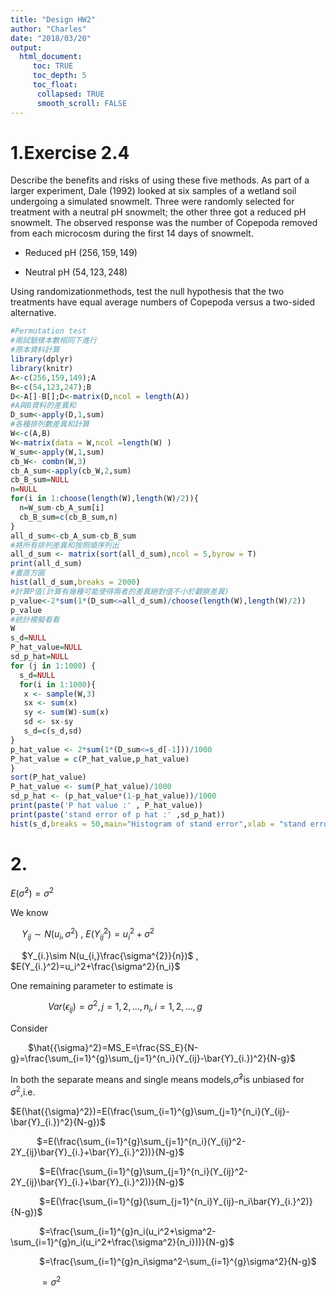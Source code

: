 ```yaml
---
title: "Design HW2"
author: "Charles"
date: "2018/03/20"
output: 
  html_document:
     toc: TRUE
     toc_depth: 5
     toc_float:
      collapsed: TRUE
      smooth_scroll: FALSE
---
```

# 1.Exercise 2.4
Describe the benefits and risks of using these five methods.
As part of a larger experiment, Dale (1992) looked at six samples of a wetland soil undergoing a simulated snowmelt. Three were randomly selected for treatment with a neutral pH snowmelt; the other three got a reduced pH snowmelt. The observed response was the number of Copepoda removed from each microcosm during the first 14 days of snowmelt.
 
 - Reduced pH $(256,159,149)$
 
 - Neutral pH $(54,123,248)$

Using randomizationmethods, test the null hypothesis that the two treatments have equal average numbers of Copepoda versus a two-sided alternative.


```r
#Permutation test
#兩試驗樣本數相同下進行
#原本資料計算
library(dplyr)
library(knitr)
A<-c(256,159,149);A
B<-c(54,123,247);B
D<-A[]-B[];D<-matrix(D,ncol = length(A))
#A與B資料的差異和
D_sum<-apply(D,1,sum)
#各種排列數差異和計算
W<-c(A,B)
W<-matrix(data = W,ncol =length(W) )
W_sum<-apply(W,1,sum)
cb_W<- combn(W,3)
cb_A_sum<-apply(cb_W,2,sum)
cb_B_sum=NULL
n=NULL
for(i in 1:choose(length(W),length(W)/2)){
  n=W_sum-cb_A_sum[i]
  cb_B_sum=c(cb_B_sum,n)
}
all_d_sum<-cb_A_sum-cb_B_sum
#將所有排列差異和按照順序列出
all_d_sum <- matrix(sort(all_d_sum),ncol = 5,byrow = T)
print(all_d_sum)
#畫直方圖
hist(all_d_sum,breaks = 2000)
#計算P值(計算有幾種可能使得兩者的差異絕對值不小於觀察差異)
p_value<-2*sum(1*(D_sum<=all_d_sum)/choose(length(W),length(W)/2))
p_value
#統計模擬看看
W
s_d=NULL
P_hat_value=NULL
sd_p_hat=NULL
for (j in 1:1000) {
  s_d=NULL
  for(i in 1:1000){
   x <- sample(W,3)
   sx <- sum(x)
   sy <- sum(W)-sum(x)
   sd <- sx-sy
   s_d=c(s_d,sd)
}
p_hat_value <- 2*sum(1*(D_sum<=s_d[-1]))/1000
P_hat_value = c(P_hat_value,p_hat_value)
}
sort(P_hat_value)
P_hat_value <- sum(P_hat_value)/1000
sd_p_hat <- (p_hat_value*(1-p_hat_value))/1000
print(paste('P hat value :' , P_hat_value))
print(paste('stand error of p hat :' ,sd_p_hat))
hist(s_d,breaks = 50,main="Histogram of stand error",xlab = "stand error")

```

# 2.
$E\left(\widehat\sigma ^{2}\right)=\sigma^{2}$

We know 
 
&emsp;  $Y_{ij}\sim N(u_i,\sigma^{2})$ , $E(Y_{ij}^2)=u_i^2+\sigma^2$
 
&emsp; $Y_{i.}\sim N(u_{i,}\frac{\sigma^{2}}{n})$ , $E(Y_{i.}^2)=u_i^2+\frac{\sigma^2}{n_i}$

One remaining parameter to estimate is 
 
&emsp;&emsp;&emsp;&emsp; $Var({\epsilon}_{ij})={\sigma}^2 , j=1,2,...,n_i , i=1,2,...,g$
 
Consider

&emsp;&emsp;$\hat{{\sigma}^2}=MS_E=\frac{SS_E}{N-g}=\frac{\sum_{i=1}^{g}\sum_{j=1}^{n_i}(Y_{ij}-\bar{Y}_{i.})^2}{N-g}$

In both the separate means and single means models,$\hat{\sigma}^2$is unbiased for $\sigma^2$,i.e.

 $E(\hat{{\sigma}^2})=E(\frac{\sum_{i=1}^{g}\sum_{j=1}^{n_i}(Y_{ij}-\bar{Y}_{i.})^2}{N-g})$

&emsp;&emsp;&emsp;$=E(\frac{\sum_{i=1}^{g}\sum_{j=1}^{n_i}(Y_{ij}^2-2Y_{ij}\bar{Y}_{i.}+\bar{Y}_{i.}^2))}{N-g}$

&emsp;&emsp;&emsp; $=E(\frac{\sum_{i=1}^{g}\sum_{j=1}^{n_i}(Y_{ij}^2-2Y_{ij}\bar{Y}_{i.}+\bar{Y}_{i.}^2))}{N-g}$

&emsp;&emsp;&emsp; $=E(\frac{\sum_{i=1}^{g}(\sum_{j=1}^{n_i}Y_{ij}-n_i\bar{Y}_{i.}^2)}{N-g})$

&emsp;&emsp;&emsp; $=\frac{\sum_{i=1}^{g}n_i(u_i^2+\sigma^2-\sum_{i=1}^{g}n_i(u_i^2+\frac{\sigma^2}{n_i}))}{N-g}$

&emsp;&emsp;&emsp; $=\frac{\sum_{i=1}^{g}n_i\sigma^2-\sum_{i=1}^{g}\sigma^2}{N-g}$

&emsp;&emsp;&emsp; $=\sigma^2$

